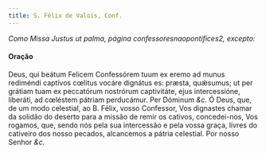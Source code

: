 ```yaml
---
title: S. Félix de Valois, Conf.
---
```


<em>Como Missa Justus ut palma, página confessoresnaopontifices2, excepto:</em>

#### Oração

<div class="grid grid-cols-2 gap-5">
  <span class="text-justify">
    Deus, qui beátum Felicem Confessórem tuum ex eremo ad munus rediméndi
    captívos cœlitus vocáre dignátus es: præsta, quǽsumus; ut per grátiam tuam
    ex peccatórum nostrórum captivitáte, ejus intercessióne, liberáti, ad
    cœléstem pátriam perducámur. Per Dóminum <em>&c.</em>
  </span>
  <span class="text-justify">
    Ó Deus, que, de um modo celestial, ao B. Félix, vosso Confessor, Vos
    dignastes chamar da solidão do deserto para a missão de remir os cativos,
    concedei-nos, Vos rogamos, que, sendo nós pela sua intercessão e pela vossa
    graça, livres do cativeiro dos nosso pecados, alcancemos a pátria celestial.
    Por nosso Senhor <em>&c.</em>
  </span>
</div>
